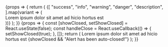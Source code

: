 

<Meta title="Molecules/Alert" component={Alert} />

<Canvas>
    <Story name="Variants">
        {props => {
            return (
                <Card>
                    <CardBody>
                        {[
                            "success",
                            "info",
                            "warning",
                            "danger",
                            "description",
                        ].map(variant => (
                            <div>
                                <Alert variant={variant} mb={4} dismissable>
                                    Lorem ipsum dolor sit amet ad hicio hortus
                                    est
                                </Alert>
                            </div>
                        ))}
                    </CardBody>
                </Card>
            );
        }}
    </Story>
    <Story name="Duration">
        {props => {
            const [showClosed, setShowClosed] = React.useState(false);
            const handleClose = React.useCallback(() => {
                setShowClosed(true);
            }, []);
            return (
                <Card>
                    <CardBody>
                        <Alert
                            variant="success"
                            autoclose
                            autocloseDuration={2000}
                            onClose={handleClose}>
                            Lorem ipsum dolor sit amet ad hicio hortus est
                        </Alert>
                        {showClosed && "Alert has been auto-closed!"}
                    </CardBody>
                </Card>
            );
        }}
    </Story>
</Canvas>

<ArgsTable of={Alert} />

